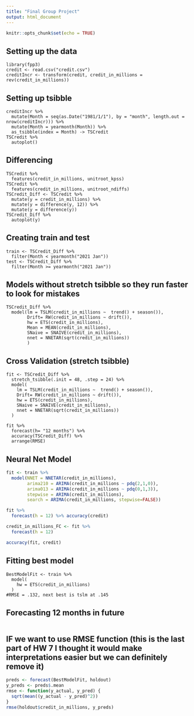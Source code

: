 ```yaml
---
title: "Final Group Project"
output: html_document
---
```


```r
knitr::opts_chunk$set(echo = TRUE)
```

## Setting up the data

```r-
library(fpp3)
credit <- read.csv("credit.csv")
creditIncr <- transform(credit, credit_in_millions = rev(credit_in_millions))
```

## Setting up tsibble

```r-
creditIncr %>% 
  mutate(Month = seq(as.Date("1981/1/1"), by = "month", length.out = nrow(creditIncr))) %>%
  mutate(Month = yearmonth(Month)) %>% 
  as_tsibble(index = Month) -> TSCredit
TSCredit %>% 
  autoplot()
```

## Differencing

```r-
TSCredit %>%
  features(credit_in_millions, unitroot_kpss)
TSCredit %>%
  features(credit_in_millions, unitroot_ndiffs)
TSCredit_Diff <- TSCredit %>%
  mutate(y = credit_in_millions) %>% 
  mutate(y = difference(y, 12)) %>% 
  mutate(y = difference(y))
TSCredit_Diff %>% 
  autoplot(y)
```

## Creating train and test

```r-
train <- TSCredit_Diff %>% 
  filter(Month < yearmonth("2021 Jan"))
test <- TSCredit_Diff %>% 
  filter(Month >= yearmonth("2021 Jan"))
```

## Models without stretch tsibble so they run faster to look for mistakes

```r-
TSCredit_Diff %>% 
  model(lm = TSLM(credit_in_millions ~  trend() + season()),
        Drift= RW(credit_in_millions ~ drift()),
        hw = ETS(credit_in_millions),
        Mean = MEAN(credit_in_millions),
        SNaive = SNAIVE(credit_in_millions),
        nnet = NNETAR(sqrt(credit_in_millions))
        )
```

## Cross Validation (stretch tsibble)

```r-
fit <- TSCredit_Diff %>% 
  stretch_tsibble(.init = 48, .step = 24) %>% 
  model(
    lm = TSLM(credit_in_millions ~  trend() + season()),
    Drift= RW(credit_in_millions ~ drift()),
    hw = ETS(credit_in_millions),
    SNaive = SNAIVE(credit_in_millions),
    nnet = NNETAR(sqrt(credit_in_millions))
  )

fit %>% 
  forecast(h= "12 months") %>% 
  accuracy(TSCredit_Diff) %>% 
  arrange(RMSE)
```


## Neural Net Model

```r
fit <- train %>%
  model(NNET = NNETAR(credit_in_millions),
        arima210 = ARIMA(credit_in_millions ~ pdq(2,1,0)),
        arima013 = ARIMA(credit_in_millions ~ pdq(0,1,3)),
        stepwise = ARIMA(credit_in_millions),
        search = ARIMA(credit_in_millions, stepwise=FALSE))

fit %>%
  forecast(h = 12) %>% accuracy(credit)

credit_in_millions_FC <- fit %>%
  forecast(h = 12)

accuracy(fit, credit)
```

## Fitting best model

```r-
BestModelFit <- train %>% 
  model(
    hw = ETS(credit_in_millions)
  )
#RMSE = .132, next best is tslm at .145
```

## Forecasting 12 months in future

```r-
```

## IF we want to use RMSE function (this is the last part of HW 7 I thought it would make interpretations easier but we can definitely remove it)

```r
preds <- forecast(BestModelFit, holdout)
y_preds <- preds$.mean
rmse <- function(y_actual, y_pred) {
  sqrt(mean((y_actual - y_pred)^2))
}
rmse(holdout$credit_in_millions, y_preds)
```
